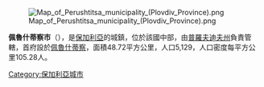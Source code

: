 [[Image:Map_of_Perushtitsa_municipality_(Plovdiv_Province).png|right]]

'''佩魯什蒂察市'''（{{lang-bg|Перущица}}），是[[保加利亞|保加利亞]]的城鎮，位於該國中部，由[[普羅夫迪夫州|普羅夫迪夫州]]負責管轄，首府設於[[佩魯什蒂察|佩魯什蒂察]]，面積48.72平方公里，人口5,129，人口密度每平方公里105.28人。

{{Coord|42.05|N|24.55|E|display=title}}

{{Bulgaria-geo-stub}}
[[Category:保加利亞城市|Category:保加利亞城市]]